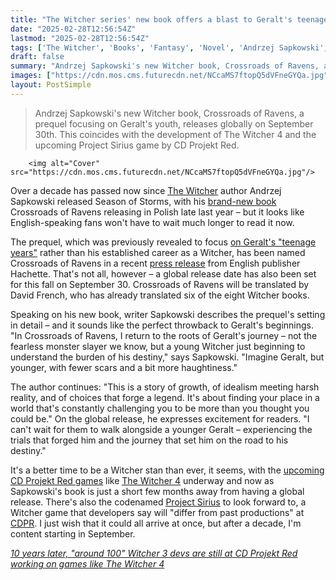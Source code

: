 ```yaml
---
title: "The Witcher series' new book offers a blast to Geralt's teenage past dubbed Crossroads of Ravens, and it'll be out in English this fall"
date: "2025-02-28T12:56:54Z"
lastmod: "2025-02-28T12:56:54Z"
tags: ['The Witcher', 'Books', 'Fantasy', 'Novel', 'Andrzej Sapkowski', 'CD Projekt Red', 'The Witcher 4', 'Project Sirius']
draft: false
summary: "Andrzej Sapkowski's new Witcher book, Crossroads of Ravens, a prequel focusing on Geralt's youth, releases globally on September 30th.  This coincides with the development of The Witcher 4 and the upcoming Project Sirius game by CD Projekt Red."
images: ["https://cdn.mos.cms.futurecdn.net/NCcaMS7ftopQ5dVFneGYQa.jpg"]
layout: PostSimple
---
```

> Andrzej Sapkowski's new Witcher book, Crossroads of Ravens, a prequel focusing on Geralt's youth, releases globally on September 30th.  This coincides with the development of The Witcher 4 and the upcoming Project Sirius game by CD Projekt Red.


        <img alt="Cover" src="https://cdn.mos.cms.futurecdn.net/NCcaMS7ftopQ5dVFneGYQa.jpg"/>
        
Over a decade has passed now since [<u>The Witcher</u>](https://www.gamesradar.com/the-witcher-books/) author Andrzej Sapkowski released Season of Storms, with his [<u>brand-new book</u>](https://www.gamesradar.com/games/the-witcher/the-witcher-series-is-reportedly-getting-a-brand-new-book-in-just-6-weeks/) Crossroads of Ravens releasing in Polish late last year – but it looks like English-speaking fans won't have to wait much longer to read it now.

The prequel, which was previously revealed to focus [<u>on Geralt's "teenage years"</u>](https://www.gamesradar.com/games/the-witcher/after-11-years-the-witcher-series-is-getting-a-brand-new-book-and-it-sounds-like-everything-geralts-actor-wants-from-the-witcher-4/) rather than his established career as a Witcher, has been named Crossroads of Ravens in a recent [<u>press release</u>](https://www.hachettebookgroup.com/orbit-books/acquisition-announcement-crossroads-of-ravens-by-andrzej-sapkowski/?lens=orbit) from English publisher Hachette. That's not all, however – a global release date has also been set for this fall on September 30. Crossroads of Ravens will be translated by David French, who has already translated six of the eight Witcher books.

Speaking on his new book, writer Sapkowski describes the prequel's setting in detail – and it sounds like the perfect throwback to Geralt's beginnings. "In Crossroads of Ravens, I return to the roots of Geralt's journey – not the fearless monster slayer we know, but a young Witcher just beginning to understand the burden of his destiny," says Sapkowski. "Imagine Geralt, but younger, with fewer scars and a bit more haughtiness."

The author continues: "This is a story of growth, of idealism meeting harsh reality, and of choices that forge a legend. It's about finding your place in a world that's constantly challenging you to be more than you thought you could be." On the global release, he expresses excitement for readers. "I can't wait for them to walk alongside a younger Geralt – experiencing the trials that forged him and the journey that set him on the road to his destiny."

It's a better time to be a Witcher stan than ever, it seems, with the [<u>upcoming CD Projekt Red games</u>](https://www.gamesradar.com/upcoming-cd-projekt-red-games/) like [<u>The Witcher 4</u>](https://www.gamesradar.com/games/the-witcher/the-witcher-4-guide/) underway and now as Sapkowski's book is just a short few months away from having a global release. There's also the codenamed [<u>Project Sirius</u>](https://www.gamesradar.com/cdpr-reveals-more-about-the-witcher-sirius-the-new-game-from-the-molasses-flood/) to look forward to, a Witcher game that developers say will "differ from past productions" at [CDPR](https://www.gamesradar.com/tag/cd-projekt-red/). I just wish that it could all arrive at once, but after a decade, I'm content starting in September.

[<u><em>10 years later, "around 100" Witcher 3 devs are still at CD Projekt Red working on games like The Witcher 4</em></u>](https://www.gamesradar.com/games/the-witcher/10-years-later-around-100-witcher-3-devs-are-still-at-cd-projekt-red-working-on-games-like-the-witcher-4/)
        